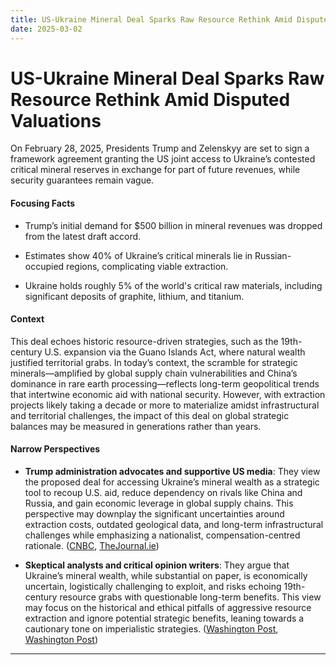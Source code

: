 ```yaml
---
title: US-Ukraine Mineral Deal Sparks Raw Resource Rethink Amid Disputed Valuations
date: 2025-03-02
---
```


# US-Ukraine Mineral Deal Sparks Raw Resource Rethink Amid Disputed Valuations

On February 28, 2025, Presidents Trump and Zelenskyy are set to sign a framework agreement granting the US joint access to Ukraine’s contested critical mineral reserves in exchange for part of future revenues, while security guarantees remain vague.

#### Focusing Facts

- Trump’s initial demand for $500 billion in mineral revenues was dropped from the latest draft accord.

- Estimates show 40% of Ukraine’s critical minerals lie in Russian-occupied regions, complicating viable extraction.

- Ukraine holds roughly 5% of the world's critical raw materials, including significant deposits of graphite, lithium, and titanium.

#### Context

This deal echoes historic resource-driven strategies, such as the 19th-century U.S. expansion via the Guano Islands Act, where natural wealth justified territorial grabs. In today’s context, the scramble for strategic minerals—amplified by global supply chain vulnerabilities and China’s dominance in rare earth processing—reflects long-term geopolitical trends that intertwine economic aid with national security. However, with extraction projects likely taking a decade or more to materialize amidst infrastructural and territorial challenges, the impact of this deal on global strategic balances may be measured in generations rather than years.

#### Narrow Perspectives

- **Trump administration advocates and supportive US media**: They view the proposed deal for accessing Ukraine’s mineral wealth as a strategic tool to recoup U.S. aid, reduce dependency on rivals like China and Russia, and gain economic leverage in global supply chains. This perspective may downplay the significant uncertainties around extraction costs, outdated geological data, and long-term infrastructural challenges while emphasizing a nationalist, compensation-centred rationale. ([CNBC](https://www.cnbc.com/2025/02/28/trump-says-minerals-deal-with-ukraine-is-worth-billions-is-it.html), [TheJournal.ie](https://www.thejournal.ie/explainer-ukraine-united-states-rare-earth-minerals-6633786-Feb2025/))

- **Skeptical analysts and critical opinion writers**: They argue that Ukraine’s mineral wealth, while substantial on paper, is economically uncertain, logistically challenging to exploit, and risks echoing 19th-century resource grabs with questionable long-term benefits. This view may focus on the historical and ethical pitfalls of aggressive resource extraction and ignore potential strategic benefits, leaning towards a cautionary tone on imperialistic strategies. ([Washington Post](https://www.washingtonpost.com/world/2025/02/28/ukraine-us-rare-minerals/), [Washington Post](https://www.washingtonpost.com/opinions/2025/03/01/trump-minerals-ukraine/))

---
